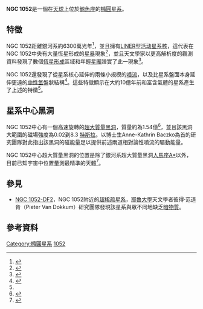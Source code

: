 {{Infobox galaxy
| name = [[NGC天體表|NGC]] 1052
| image = [[File:N1042s.jpg|300px]]
| caption = 以口徑32英吋望遠鏡拍攝的NGC 1052（左下） 
| credit = Adam Block/Mount Lemmon SkyCenter/University of Arizona
| epoch = [[J2000|J2000]]
| type = E<sub>4</sub><ref name="ned">{{cite web
  | title=NASA/IPAC Extragalactic Database
  | work=Results for NGC 1052
  | url=http://nedwww.ipac.caltech.edu/
  | accessdate=2013-12-21
  | archive-date=2011-05-14
  | archive-url=https://web.archive.org/web/20110514100451/http://nedwww.ipac.caltech.edu/
  | dead-url=no
  }}</ref>
| ra = {{RA|02|41.1}}<ref name="ned" />
| dec = {{DEC|-8|15|21}}<ref name="ned" />
| dist_ly =
| z =
| appmag_v = 12.1<ref name="ned" />
| size_v = 3.0′ × 2.1′<ref name="ned" />
| constellation name = [[鯨魚座|鯨魚座]]
| notes =
| names = 
}}

'''NGC 1052'''是一個在[[天球|天球]]上位於[[鯨魚座|鯨魚座]]的[[橢圓星系|橢圓星系]]。

== 特徵 ==
NGC 1052距離銀河系約6300萬光年<ref name="tonryetal2001">{{cite journal| author=J. L. Tonry |display-authors=4  | author2=A. Dressler | author3=J. P. Blakeslee | author4=E. A. Ajhar | author5=A. B. Fletcher | author6=G. A. Luppino | author7=M. R. Metzger | author8=C. B. Moore  | title=The SBF Survey of Galaxy Distances. IV. SBF Magnitudes, Colors, and Distances | journal=Astrophysical Journal | date=2001 | volume=546 | number=2 | pages=681–693 | doi=10.1086/318301 | bibcode=2001ApJ...546..681T|arxiv = astro-ph/0011223 }}</ref>，並且擁有[[低電離星系核|LINER]]型[[活动星系核|活动星系核]]，這代表在NGC 1052中央有大量恆星形成的[[星暴|星暴]]現象<ref name="pierceetal2005">{{cite journal| title=The Evolutionary History of the Elliptical Galaxy NGC 1052 | journal=Monthly Notices of the Royal Astronomical Society | date=2005 | volume=358 | number=1 | pages=419–431 | doi=10.1111/j.1365-2966.2005.08778.x | bibcode=2005MNRAS.358..419P|arxiv = astro-ph/0501066 | last1=Pierce | first1=Michael | last2=Brodie | first2=Jean P | last3=Forbes | first3=Duncan A | last4=Beasley | first4=Michael A | last5=Proctor | first5=Robert | last6=Strader | first6=Jay }}</ref>，並且天文學家以更高解析度的觀測資料發現了數個[[恆星形成|恆星形成]]區域和年輕[[星團|星團]]證實了此一現象<ref name="fernandez2011">{{cite journal| author=Fernández-Ontiveros, J. A. |display-authors=4  | author2=López-Sanjuan, C. | author3=Montes, M. | author4=Prieto, M. A. | author5=Acosta-Pulido, J. A.  | title=The most recent burst of star formation in the massive elliptical galaxy NGC 1052 | journal=Monthly Notices of the Royal Astronomical Society Letters | date=2011 | volume=411 | number=1 | pages=L21–L25 | doi=10.1111/j.1745-3933.2010.00985.x | bibcode=2011MNRAS.411L..21F| arxiv=1011.2498 }}</ref>。

NGC 1052還發現了從星系核心延伸的兩條小規模的[[相对论性喷流|噴流]]，以及比星系盤面本身延伸更遠的[[21公分線|中性氫]]盤狀結構<ref>{{Cite web |url=http://ned.ipac.caltech.edu/cgi-bin/nph-datasearch?search_type=Note_id&objid=7496&objname=NGC%201052&img_stamp=YES&hconst=73.0&omegam=0.27&omegav=0.73&corr_z=1&of=table |title=Notes for NGC 1052 (NED) |accessdate=2018-09-27 |archive-date=2018-09-27 |archive-url=https://web.archive.org/web/20180927125322/http://ned.ipac.caltech.edu/cgi-bin/nph-datasearch?search_type=Note_id&objid=7496&objname=NGC%201052&img_stamp=YES&hconst=73.0&omegam=0.27&omegav=0.73&corr_z=1&of=table |dead-url=no }}</ref>。這些特徵顯示在大約10億年前和富含氣體的星系{{link-en|星系合併|Galaxy merger|碰撞與合併}}產生了上述的特徵<ref name=fernandez2011 />。

== 星系中心黑洞 ==
NGC 1052中心有一個高速旋轉的[[超大質量黑洞|超大質量黑洞]]，質量約為1.54億[[太陽質量|{{solar mass}}]]<ref>{{cite web|title=Spectral analysis of the accretion flow in NGC 1052 with ''Suzaku''|work=iopscience.iop.org|url=http://iopscience.iop.org/article/10.1088/0004-637X/698/1/528/meta|accessdate=1 April 2018}}</ref>，並且該黑洞大範圍的磁場強度為0.02到8.3 [[特斯拉|特斯拉]]。以博士生Anne-Kathrin Baczko為首的研究團隊對此指出該黑洞的磁能量足以提供前述兩道相對論性噴流的驅動能量。

NGC 1052中心超大質量黑洞的位置是除了銀河系超大質量黑洞[[人馬座A*|人馬座A*]]以外，目前已知宇宙中位置量測最精準的天體<ref>{{cite web|title=Twin jets pinpoint the heart of an active galaxy|work=phys.org|url=https://phys.org/news/2016-09-twin-jets-heart-galaxy.html|accessdate=1 April 2018|archive-date=2018-07-07|archive-url=https://web.archive.org/web/20180707231300/https://phys.org/news/2016-09-twin-jets-heart-galaxy.html|dead-url=no}}</ref>。

== 參見 ==
*[[NGC_1052-DF2|NGC 1052-DF2]]，NGC 1052附近的[[超稀疏星系|超稀疏星系]]，[[耶魯大學|耶魯大學]]天文學者彼得·范道肯（Pieter Van Dokkum）研究團隊發現該星系與眾不同地缺乏[[暗物質|暗物質]]。

== 參考資料 ==
{{reflist}}

{{NGCReference|1052}}
{{Catalogs|NGC=1052}}

[[Category:橢圓星系|Category:橢圓星系]]
[[Category:鯨魚座NGC天體|1052]]
